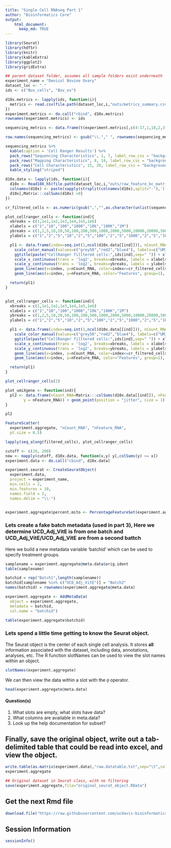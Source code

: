 ```yaml
---
title: "Single Cell RNAseq Part 1"
author: "Bioinformatics Core"
output:
    html_document:
      keep_md: TRUE
---
```


```r
library(Seurat)
library(hdf5r)
library(knitr)
library(kableExtra)
library(ggplot2)
library(gridExtra)
```


```r
## parent dataset folder, assumes all sample folders exist underneath
experiment_name = "Denicol Bovine Ovary"
dataset_loc <- "."
ids <- c("Bov_cells", "Bov_ov")
```

```r
d10x.metrics <- lapply(ids, function(i){
  metrics <- read.csv(file.path(dataset_loc,i,"outs/metrics_summary.csv"), colClasses = "character")
})
experiment.metrics <- do.call("rbind", d10x.metrics)
rownames(experiment.metrics) <- ids

sequencing_metrics <- data.frame(t(experiment.metrics[,c(4:17,1,18,2,3,19,20)]))

row.names(sequencing_metrics) <- gsub("\\."," ", rownames(sequencing_metrics))
```


```r
sequencing_metrics %>%
  kable(caption = 'Cell Ranger Results') %>%
  pack_rows("Sequencing Characteristics", 1, 7, label_row_css = "background-color: #666; color: #fff;") %>%
  pack_rows("Mapping Characteristics", 8, 14, label_row_css = "background-color: #666; color: #fff;") %>%
  pack_rows("Cell Characteristics", 15, 20, label_row_css = "background-color: #666; color: #fff;") %>%
  kable_styling("striped")
```


```r
d10x.data <- lapply(ids, function(i){
  d10x <- Read10X_h5(file.path(dataset_loc,i,"outs/raw_feature_bc_matrix.h5"))
  colnames(d10x) <- paste(sapply(strsplit(colnames(d10x),split="-"),'[[',1L),i,sep="-")
  d10x[,Matrix:::colSums(d10x) >0]
})
```


```r
cr_filtered_cells <- as.numeric(gsub(",","",as.character(unlist(sequencing_metrics["Estimated Number of Cells",]))))

plot_cellranger_cells <- function(ind){
  xbreaks = c(1,1e1,1e2,1e3,1e4,1e5,1e6)
  xlabels = c("1","10","100","1000","10k","100K","1M")
  ybreaks = c(1,2,5,10,20,50,100,200,500,1000,2000,5000,10000,20000,50000,100000,200000,500000,1000000)
  ylabels = c("1","2","5","10","2","5","100","2","5","1000","2","5","10k","2","5","100K","2","5","1M")

  pl1 <- data.frame(index=seq.int(1,ncol(d10x.data[[ind]])), nCount_RNA = sort(Matrix:::colSums(d10x.data[[ind]])+1,decreasing=T), nFeature_RNA = sort(Matrix:::colSums(d10x.data[[ind]]>0)+1,decreasing=T)) %>% ggplot() + 
    scale_color_manual(values=c("grey50","red2","blue4"), labels=c("UMI_Background", "Features", "UMI_Cells"), name=NULL) +
    ggtitle(paste("CellRanger filltered cells:",ids[ind],sep=" ")) + xlab("Barcodes") + ylab("UMI count") + 
    scale_x_continuous(trans = 'log2', breaks=xbreaks, labels = xlabels) + 
    scale_y_continuous(trans = 'log2', breaks=ybreaks, labels = ylabels) +
    geom_line(aes(x=index, y=nCount_RNA, color=index<=cr_filtered_cells[ind] , group=1), size=1.75) +
    geom_line(aes(x=index, y=nFeature_RNA, color="Features", group=1), size=1.25)

  return(pl1)
}


plot_cellranger_cells <- function(ind){
  xbreaks = c(1,1e1,1e2,1e3,1e4,1e5,1e6)
  xlabels = c("1","10","100","1000","10k","100K","1M")
  ybreaks = c(1,2,5,10,20,50,100,200,500,1000,2000,5000,10000,20000,50000,100000,200000,500000,1000000)
  ylabels = c("1","2","5","10","2","5","100","2","5","1000","2","5","10k","2","5","100K","2","5","1M")

  pl1 <- data.frame(index=seq.int(1,ncol(d10x.data[[ind]])), nCount_RNA = sort(Matrix:::colSums(d10x.data[[ind]])+1,decreasing=T), nFeature_RNA = sort(Matrix:::colSums(d10x.data[[ind]]>0)+1,decreasing=T)) %>% ggplot() + 
    scale_color_manual(values=c("grey50","red2","blue4"), labels=c("UMI_Background", "Features", "UMI_Cells"), name=NULL) +
    ggtitle(paste("CellRanger filltered cells:",ids[ind],sep=" ")) + xlab("Barcodes") + ylab("UMI count") + 
    scale_x_continuous(trans = 'log2', breaks=xbreaks, labels = xlabels) + 
    scale_y_continuous(trans = 'log2', breaks=ybreaks, labels = ylabels) +
    geom_line(aes(x=index, y=nCount_RNA, color=index<=cr_filtered_cells[ind] , group=1), size=1.75) +
    geom_line(aes(x=index, y=nFeature_RNA, color="Features", group=1), size=1.25)

  return(pl1)
}

plot_cellranger_cells(2)

plot_umiXgene <- function(ind){
  pl2 <- data.frame(nCount_RNA=Matrix:::colSums(d10x.data[[ind]]), nFeature_RNA=Matrix:::colSums(d10x.data[[ind]]>0)) %>% ggplot(mapping = aes(x = nCount_RNA, 
        y = nFeature_RNA)) + geom_point(position = "jitter", size = 1)
}

pl2

FeatureScatter(
  experiment.aggregate, "nCount_RNA", "nFeature_RNA",
  pt.size = 0.5)

lapply(seq_along(filtered_cells), plot_cellranger_cells)
```


```r

cutoff <- c(20, 200)
new <- mapply(cutoff, d10x.data, function(x,y) y[,colSums(y) >= x])
experiment.data <- do.call("cbind", d10x.data)

experiment.seurat <- CreateSeuratObject(
  experiment.data,
  project = experiment_name,
  min.cells = 2,
  min.features = 10,
  names.field = 2,
  names.delim = "\\-")


experiment.aggregate$percent.mito <- PercentageFeatureSet(experiment.aggregate, pattern = "^mt-")
```



### Lets create a fake batch metadata (used in part 3), Here we determine UCD_Adj_VitE is from one batch and UCD_Adj_VitE/UCD_Adj_VitE are from a second battch

Here we build a new metadata variable 'batchid' which can be used to specify treatment groups.
```r
samplename = experiment.aggregate@meta.data$orig.ident
table(samplename)

batchid = rep("Batch1",length(samplename))
batchid[samplename %in% c("UCD_Adj_VitE")] = "Batch2"
names(batchid) = rownames(experiment.aggregate@meta.data)

experiment.aggregate <- AddMetaData(
  object = experiment.aggregate,
  metadata = batchid,
  col.name = "batchid")

table(experiment.aggregate$batchid)
```

### Lets spend a little time getting to know the Seurat object.

The Seurat object is the center of each single cell analysis. It stores __all__ information associated with the dataset, including data, annotations, analyses, etc. The R function slotNames can be used to view the slot names within an object.

```r
slotNames(experiment.aggregate)
```

We can then view the data within a slot with the `@` operator.
```r
head(experiment.aggregate@meta.data)
```

#### Question(s)

1. What slots are empty, what slots have data?
2. What columns are available in meta.data?
3. Look up the help documentation for subset?

## Finally, save the original object, write out a tab-delimited table that could be read into excel, and view the object.
```r
write.table(as.matrix(experiment.data),"raw.datatable.txt",sep="\t",col.names=T,row.names=T)
experiment.aggregate

## Original dataset in Seurat class, with no filtering
save(experiment.aggregate,file="original_seurat_object.RData")
```

## Get the next Rmd file
```r
download.file("https://raw.githubusercontent.com/ucdavis-bioinformatics-training/2019-single-cell-RNA-sequencing-Workshop-UCD_UCSF/master/scrnaseq_analysis/scRNA_Workshop-PART2.Rmd", "scRNA_Workshop-PART2.Rmd")
```

## Session Information
```r
sessionInfo()
```

